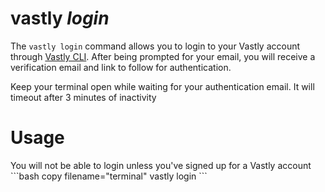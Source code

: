 # vastly <em> login</em>

The `vastly login` command allows you to login to your Vastly account through [Vastly CLI](/vastly-cli). After being prompted for your email, you will receive a verification email and link to follow for authentication.

<Callout>
Keep your terminal open while waiting for your authentication email. It will timeout after 3 minutes of inactivity
</Callout>

<br/>

# Usage
<Callout type="warning">
You will not be able to login unless you've signed up for a Vastly account
</Callout>
  ```bash copy filename="terminal"
  vastly login
  ```